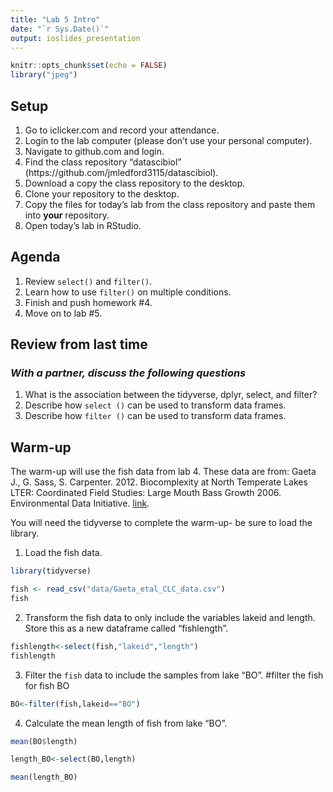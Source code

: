 ```yaml
---
title: "Lab 5 Intro"
date: "`r Sys.Date()`"
output: ioslides_presentation
---
```


```r
knitr::opts_chunk$set(echo = FALSE)
library("jpeg")
```

## Setup
1. Go to iclicker.com and record your attendance.
2. Login to the lab computer (please don't use your personal computer).  
3. Navigate to github.com and login.  
4. Find the class repository "datascibiol" (https://github.com/jmledford3115/datascibiol).  
5. Download a copy the class repository to the desktop.  
6. Clone your repository to the desktop.  
7. Copy the files for today's lab from the class repository and paste them into **your** repository.  
8. Open today's lab in RStudio.  

## Agenda
1. Review `select()` and `filter()`.  
2. Learn how to use `filter()` on multiple conditions.  
3. Finish and push homework #4.  
4. Move on to lab #5.  

## Review from last time
### *With a partner, discuss the following questions*
1. What is the association between the tidyverse, dplyr, select, and filter?  
2. Describe how `select ()` can be used to transform data frames.  
3. Describe how `filter ()` can be used to transform data frames. 

## Warm-up
The warm-up will use the fish data from lab 4. These data are from: Gaeta J., G. Sass, S. Carpenter. 2012. Biocomplexity at North Temperate Lakes LTER: Coordinated Field Studies: Large Mouth Bass Growth 2006. Environmental Data Initiative.  [link](https://portal.edirepository.org/nis/mapbrowse?scope=knb-lter-ntl&identifier=267). 

You will need the tidyverse to complete the warm-up- be sure to load the library.  

1. Load the fish data. 
```r
library(tidyverse)

```

```r
fish <- read_csv("data/Gaeta_etal_CLC_data.csv")
fish
```

2. Transform the fish data to only include the variables lakeid and length.  Store this as a new dataframe called "fishlength".   

```r
fishlength<-select(fish,"lakeid","length")
fishlength
```

3. Filter the `fish` data to include the samples from lake "BO". 
#filter the fish for fish BO
```r
BO<-filter(fish,lakeid=="BO")
```


4. Calculate the mean length of fish from lake "BO".  


```r
mean(BO$length)
```

```r
length_BO<-select(BO,length)
```


```r
mean(length_BO)
```

